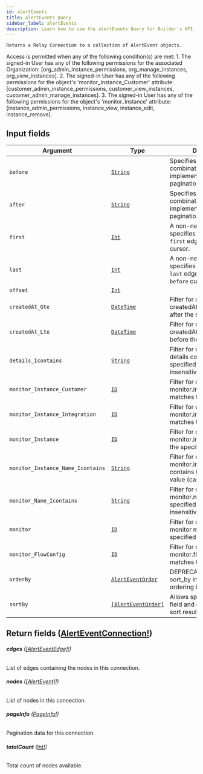 ```yaml
---
id: alertEvents
title: alertEvents Query
sidebar_label: alertEvents
description: Learn how to use the alertEvents Query for Builder's API.
---
```


    Returns a Relay Connection to a collection of AlertEvent objects.

Access is permitted when any of the following condition(s) are met: 1. The signed-in User has any of the following permissions for the associated Organization: [org_admin_instance_permissions, org_manage_instances, org_view_instances]. 2. The signed-in User has any of the following permissions for the object's 'monitor_Instance_Customer' attribute: [customer_admin_instance_permissions, customer_view_instances, customer_admin_manage_instances]. 3. The signed-in User has any of the following permissions for the object's 'monitor_Instance' attribute: [instance_admin_permissions, instance_view, instance_edit, instance_remove].

## Input fields

| Argument                          | Type                                                               | Description                                                                                      |
| --------------------------------- | ------------------------------------------------------------------ | ------------------------------------------------------------------------------------------------ |
| `before`                          | [`String`](/composer/builder/api/schema/scalar/String.mdx)                           | Specifies a cursor for use in combination with `last` to implement backward pagination.          |
| `after`                           | [`String`](/composer/builder/api/schema/scalar/String.mdx)                           | Specifies a cursor for use in combination with `first` to implement forward pagination.          |
| `first`                           | [`Int`](/composer/builder/api/schema/scalar/Int.mdx)                                 | A non-negative integer that specifies to return at most `first` edges after the `after` cursor.  |
| `last`                            | [`Int`](/composer/builder/api/schema/scalar/Int.mdx)                                 | A non-negative integer that specifies to return at most `last` edges before the `before` cursor. |
| `offset`                          | [`Int`](/composer/builder/api/schema/scalar/Int.mdx)                                 |                                                                                                  |
| `createdAt_Gte`                   | [`DateTime`](/composer/builder/api/schema/scalar/DateTime.mdx)                       | Filter for objects where createdAt occurs on or after the specified value.                       |
| `createdAt_Lte`                   | [`DateTime`](/composer/builder/api/schema/scalar/DateTime.mdx)                       | Filter for objects where createdAt occurs on or before the specified value.                      |
| `details_Icontains`               | [`String`](/composer/builder/api/schema/scalar/String.mdx)                           | Filter for objects where details contains the specified value (case insensitive).                |
| `monitor_Instance_Customer`       | [`ID`](/composer/builder/api/schema/scalar/ID.mdx)                                   | Filter for objects where monitor.instance.customer matches the specified ID.                     |
| `monitor_Instance_Integration`    | [`ID`](/composer/builder/api/schema/scalar/ID.mdx)                                   | Filter for objects where monitor.instance.integration matches the specified ID.                  |
| `monitor_Instance`                | [`ID`](/composer/builder/api/schema/scalar/ID.mdx)                                   | Filter for objects where monitor.instance matches the specified ID.                              |
| `monitor_Instance_Name_Icontains` | [`String`](/composer/builder/api/schema/scalar/String.mdx)                           | Filter for objects where monitor.instance.name contains the specified value (case insensitive).  |
| `monitor_Name_Icontains`          | [`String`](/composer/builder/api/schema/scalar/String.mdx)                           | Filter for objects where monitor.name contains the specified value (case insensitive).           |
| `monitor`                         | [`ID`](/composer/builder/api/schema/scalar/ID.mdx)                                   | Filter for objects where monitor matches the specified ID.                                       |
| `monitor_FlowConfig`              | [`ID`](/composer/builder/api/schema/scalar/ID.mdx)                                   | Filter for objects where monitor.flowConfig matches the specified ID.                            |
| `orderBy`                         | [`AlertEventOrder`](/composer/builder/api/schema/input_object/AlertEventOrder.mdx)   | DEPRECATED. Prefer using sort_by instead as it allows ordering by many fields.                   |
| `sortBy`                          | [`[AlertEventOrder]`](/composer/builder/api/schema/input_object/AlertEventOrder.mdx) | Allows specifying many field and direction pairs to sort results by.                             |

## Return fields ([AlertEventConnection!](/composer/builder/api/schema/object/AlertEventConnection.mdx))

###### <b>edges</b> ([[AlertEventEdge]!](/composer/builder/api/schema/object/AlertEventEdge.mdx))

List of edges containing the nodes in this connection.

###### <b>nodes</b> ([[AlertEvent]!](/composer/builder/api/schema/object/AlertEvent.mdx))

List of nodes in this connection.

###### <b>pageInfo</b> ([PageInfo!](/composer/builder/api/schema/object/PageInfo.mdx))

Pagination data for this connection.

###### <b>totalCount</b> ([Int!](/composer/builder/api/schema/scalar/Int.mdx))

Total count of nodes available.
